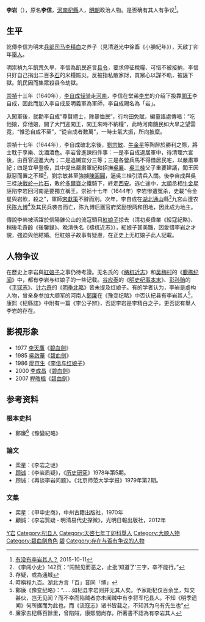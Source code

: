 {{Otheruses|李岩 (消歧義)|subject=一位明朝有可能存在的歷史人物|other=其他同名人物}}
'''李岩'''（{{bd|1610年||1644年|catIdx=Li,李}}），原名'''李信'''，[[河南|河南]][[杞縣|杞縣]]人，[[明朝|明朝]]政治人物。是否确有其人有争议<ref>[http://m.gs5000.cn/gs/wenhuagushi/ws/21489.html 有没有李岩其人？] {{Wayback|url=http://m.gs5000.cn/gs/wenhuagushi/ws/21489.html |date=20200812171156 }}2015-10-11</ref>。

== 生平 ==
訛傳李信为明末[[兵部|兵部]][[司马|司马]][[李精白|李精白]]之养子（見清道光中徐鼒《小腆紀年》），天啟丁卯年[[舉人|舉人]]。

明崇禎九年飢荒久旱，李信為飢民進言[[县令|县令]]，要求停征稅糧、可惜不被接納，李信只好自己捐出二百多[[石|石]]的米糧賑災。反被指私散家財，買眾心以謀不軌，被誣下獄。飢民因而集眾殺县令劫獄。

[[崇禎|崇禎]]十三年（1640年），[[李自成|李自成]][[轻骑|轻骑]]走[[河南|河南]]，李信在堂弟[[李牟|李牟]]的介绍下投靠[[闖王|闖王]]李自成，因此而加入李自成反明義軍為軍師，李自成賜名為「岩」。

入闖軍後，就勸李自成“尊賢禮士，除暴恤民”，行均田免賦，編童謠處傳唱：“吃他娘，穿他娘，開了大門迎闖王，闖王來時不納糧”，此時河南饑民如大旱之望雲霓，“惟恐自成不至”，“從自成者數萬”，一時士氣大振，所向披糜。

崇禎十七年（1644年），李自成破北京後，[[劉宗敏|劉宗敏]]、[[牛金星|牛金星]]等陶醉於勝利之際，將士耽于享樂、沈湎酒色。李岩曾進諫四件事：一是李自成退居軍中，待清理六宮後，由百官迎進大內；二是追贓宜分三等；三是各營兵馬不得借居民宅，以嚴肅軍紀；四是宜早登极，其中提出嚴肅軍紀和招撫[[吳襄|吳襄]]、[[吳三桂|吳三桂]]父子重要建議，闖王因厭惡而置之不理<ref>《李闯小史》142页：“闯贼见而恶之，止批‘知道了’三字，卒不能行。”</ref>，劉宗敏甚至強擄[[陳圓圓|陳圓圓]]，逼吳三桂引清兵入關。後李自成與吳三桂[[一片石之战|決戰於一片石]]，敗於[[多爾袞|多爾袞]]之鐵騎下，終走[[西安|西安]]。逃亡途中，[[大順_(政權)|大順]]丞相[[牛金星|牛金星]]誣陷李岩回河南是要獨立稱王。崇祯十七年（1644年）李岩惨遭冤杀，史載“令金星與岩飲，殺之”，軍師[[宋獻策|宋獻策]]不辭而別。次年，李自成在[[湖北|湖北]][[通山|通山]]縣<ref>存疑，或為通城</ref>九宮山遭农民[[陈九博|陈九博]]<ref>時稱程九百。湖北方言「百」音同「博」</ref>及其民兵袭击而亡，陈九博后獲官府奖励银两和田地，因此成为地主。

傳說李岩被活躍於信陽雞公山的流寇頭目[[紅娘子|紅娘子]]掠去（清初吳偉業《綏寇紀略》、稍後毛奇齡《後鑒錄》、晚清佚名《檮杌近志》），紅娘子甚美豔，因愛惜李岩之才貌，強迫與他結婚。但紅娘子故事有疑慮，在正史上无紅娘子此人記載。

== 人物争议 ==
在歷史上李岩與[[紅娘子|紅娘子]]之事仍待考證。无名氏的《[[梼杌近志|梼杌近志]]》和[[吴梅村|吴梅村]]的《[[鹿樵纪闻|鹿樵纪闻]]》中，都有李岩与红娘子的一些记载。[[谷应泰|谷应泰]]的《[[明史纪事本末|明史纪事本末]]》、[[彭孙贻|彭孙贻]]的《[[平寇志|平寇志]]》、[[计六奇|计六奇]]的《[[明季北略|明季北略]]》皆未提及红娘子。有的学者认为，李岩是虚构人物，曾亲身参加大顺军的河南人[[鄭廉|鄭廉]]在《豫变纪略》中否认杞县有李岩其人<ref>鄭廉《豫变纪略》：“……如杞县李岩则并无其人矣。予家距杞仅百余里，知交甚伙，岂无见闻？而不幸而陷贼者亦未闻贼中有李将军杞县人。不知《明季遗闻》何所据而为此也。而《流寇志》诸书皆载之，不知其为乌有先生也”</ref>，康熙《杞縣誌》中附有一篇《李公子辨》，否認李岩是李精白之子，更否認有舉人李岩的存在。

== 影視形象 ==
*1977 [[李天鷹|李天鷹]]《[[碧血劍_(1977年電視劇)|碧血劍]]》
*1985 [[吳啟華|吳啟華]]《[[碧血劍_(1985年電視劇)|碧血劍]]》
*1986 [[廖京生|廖京生]]《[[李信与红娘子|李信与红娘子]]》
*2000 [[李成昌|李成昌]]《[[碧血劍_(2000年電視劇)|碧血劍]]》
*2007 [[程皓楓|程皓楓]]《[[碧血剑_(2007年电视剧)|碧血劍]]》

== 参考资料 ==
{{reflist}}
=== 根本史料 ===
* 鄭廉<ref>廉家去杞縣百餘里，曾陷賊，康熙間尚存。所著書不認為有李岩其人</ref>《豫變紀略》

=== 論文 ===
* 栾星：《李岩之谜》
* [[顾诚|顾诚]]：《李岩质疑》，《[[歷史研究_(期刊)|历史研究]]》1978年第5期。
* 顾诚：《再谈李岩问题》。《北京师范大学学报》1979年第2期。

=== 文集 ===
* 栾星：《甲申史商》，中州古籍出版社，1970年
* 顧誠：《李岩質疑 ‐ 明清易代史探微》，光明日報出版社，2012年

{{Authority control}}
{{DEFAULTSORT:Li李}}
[[Category:李姓|Y岩]]
[[Category:杞县人|Category:杞县人]]
[[Category:天啓七年丁卯科舉人|Category:天啓七年丁卯科舉人]]
[[Category:大顺人物|Category:大顺人物]]
[[Category:碧血劍角色|Category:碧血劍角色]]
[[Category:金庸筆下真實人物|碧]]
[[Category:存在与否有争议的人物|Category:存在与否有争议的人物]]